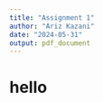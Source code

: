 ```yaml
---
title: "Assignment 1"
author: "Ariz Kazani"
date: "2024-05-31"
output: pdf_document
---
```


# hello 

